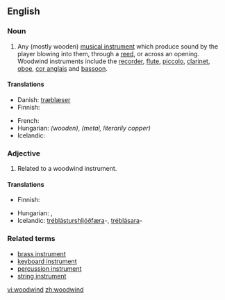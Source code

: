 ==English==

===Noun===
{{en-noun}}

# {{musical instrument}} Any (mostly wooden) [[musical instrument]] which produce sound by the player blowing into them, through a [[reed]], or across an opening. Woodwind instruments include the [[recorder]], [[flute]], [[piccolo]], [[clarinet]], [[oboe]], [[cor anglais]] and [[bassoon]].

====Translations====
{{trans-top|musical instrument}}
* Danish: [[træblæser]]
* Finnish: {{t+|fi|puupuhallin}}
{{trans-mid}}
* French: {{t+|fr|bois}}
* Hungarian: {{t|hu|fafúvós}} ''(wooden)'',  {{t|hu|rézfúvós}} ''(metal, literarily copper)''
* Icelandic: {{t-|is|tréblásturshljóðfæri|n}}
{{trans-bottom}}

===Adjective===
{{en-adj|-}}

# Related to a woodwind instrument.

====Translations====
{{trans-top|related to a woodwind instrument}}
* Finnish: {{t+|fi|puupuhallin|alt=puupuhallin-}}
{{trans-mid}}
* Hungarian: {{t|hu|fafúvós}},  {{t|hu|rézfúvós}}
* Icelandic: [[tréblásturshljóðfæra]]-, [[tréblásara]]-
{{trans-bottom}}

===Related terms===
* [[brass instrument]]
* [[keyboard instrument]]
* [[percussion instrument]]
* [[string instrument]]

[[vi:woodwind]]
[[zh:woodwind]]